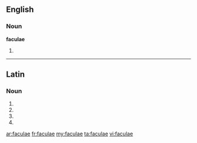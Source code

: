 ==English==

===Noun===
'''faculae'''

# {{plural of|[[facula]]}}

----

==Latin==

===Noun===
{{la-noun-form|faculae}}

# {{inflection of|facula|facula|nom|p|lang=la}}
# {{inflection of|facula|facula|gen|s|lang=la}}
# {{inflection of|facula|facula|dat|s|lang=la}}
# {{inflection of|facula|facula|voc|p|lang=la}}


[[ar:faculae]]
[[fr:faculae]]
[[my:faculae]]
[[ta:faculae]]
[[vi:faculae]]
